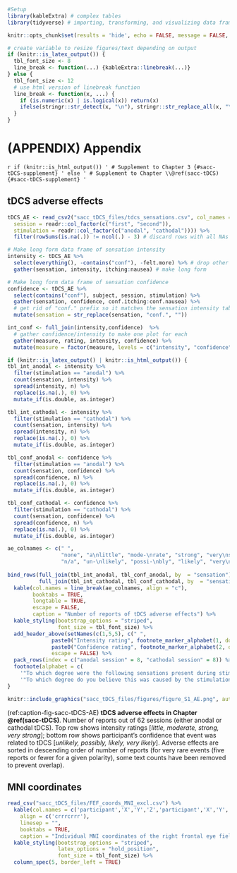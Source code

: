 ```r
#Setup
library(kableExtra) # complex tables
library(tidyverse) # importing, transforming, and visualizing data frames

knitr::opts_chunk$set(results = 'hide', echo = FALSE, message = FALSE, warning = FALSE)

# create variable to resize figures/text depending on output
if (knitr::is_latex_output()) {
  tbl_font_size <- 8
  line_break <- function(...) {kableExtra::linebreak(...)}
} else {
  tbl_font_size <- 12
  # use html version of linebreak function
  line_break <- function(x, ...) {
    if (is.numeric(x) | is.logical(x)) return(x)
    ifelse(stringr::str_detect(x, "\n"), stringr::str_replace_all(x, "\n", "<br />"), x)
  }
}

```

# (APPENDIX) Appendix {-}
\cleardoublepage
\phantomsection
\addcontentsline{toc}{part}{Appendices}
\appendixpage*
\setlength\beforechapskip{-\baselineskip}

`r if (knitr::is_html_output()) '
# Supplement to Chapter 3 {#sacc-tDCS-supplement}
' else '
# Supplement to Chapter \\@ref(sacc-tDCS) {#sacc-tDCS-supplement}
'`

## tDCS adverse effects

```r
tDCS_AE <- read_csv2("sacc_tDCS_files/tdcs_sensations.csv", col_names = TRUE, progress = FALSE, col_types = cols(
  session = readr::col_factor(c("first", "second")), 
  stimulation = readr::col_factor(c("anodal", "cathodal")))) %>%
  filter(rowSums(is.na(.)) != ncol(.) - 3) # discard rows with all NAs (except 3 factor columns)
```

```r
# Make long form data frame of sensation intensity
intensity <- tDCS_AE %>%
  select(everything(), -contains("conf"), -felt.more) %>% # drop other columns
  gather(sensation, intensity, itching:nausea) # make long form 

# Make long form data frame of sensation confidence
confidence <- tDCS_AE %>%
  select(contains("conf"), subject, session, stimulation) %>% 
  gather(sensation, confidence, conf.itching:conf.nausea) %>%
  # get rid of "conf." prefix so it matches the sensation intensity table
  mutate(sensation = str_replace(sensation, "conf.", "")) 

int_conf <- full_join(intensity,confidence)  %>%
  # gather confidence/intensity to make one plot for each
  gather(measure, rating, intensity, confidence) %>% 
  mutate(measure = factor(measure, levels = c("intensity", "confidence")))
```

\begingroup
\renewcommand{\arraystretch}{1.25}
\setlength{\LTleft}{-20cm plus -1fill}
\setlength{\LTright}{\LTleft}

```r
if (knitr::is_latex_output() | knitr::is_html_output()) {
tbl_int_anodal <- intensity %>%
  filter(stimulation == "anodal") %>%
  count(sensation, intensity) %>%
  spread(intensity, n) %>%
  replace(is.na(.), 0) %>%
  mutate_if(is.double, as.integer)

tbl_int_cathodal <- intensity %>%
  filter(stimulation == "cathodal") %>%
  count(sensation, intensity) %>%
  spread(intensity, n) %>%
  replace(is.na(.), 0) %>%
  mutate_if(is.double, as.integer)

tbl_conf_anodal <- confidence %>%
  filter(stimulation == "anodal") %>%
  count(sensation, confidence) %>%
  spread(confidence, n) %>%
  replace(is.na(.), 0) %>%
  mutate_if(is.double, as.integer)

tbl_conf_cathodal <- confidence %>%
  filter(stimulation == "cathodal") %>%
  count(sensation, confidence) %>%
  spread(confidence, n) %>%
  replace(is.na(.), 0) %>%
  mutate_if(is.double, as.integer)

ae_colnames <- c(" ",
                 "none", "a\nlittle", "mode-\nrate", "strong", "very\nstrong",
                 "n/a", "un-\nlikely", "possi-\nbly", "likely", "very\nlikely")
                 
bind_rows(full_join(tbl_int_anodal, tbl_conf_anodal, by  = "sensation"),
          full_join(tbl_int_cathodal, tbl_conf_cathodal, by  = "sensation")) %>%
  kable(col.names = line_break(ae_colnames, align = "c"), 
        booktabs = TRUE,
        longtable = TRUE,
        escape = FALSE,
        caption = "Number of reports of tDCS adverse effects") %>%
  kable_styling(bootstrap_options = "striped",
                font_size = tbl_font_size) %>%
  add_header_above(setNames(c(1,5,5), c(" ",
              paste0("Intensity rating", footnote_marker_alphabet(1, double_escape = TRUE)),
              paste0("Confidence rating", footnote_marker_alphabet(2, double_escape = TRUE)))),
              escape = FALSE) %>%
  pack_rows(index = c("anodal session" = 8, "cathodal session" = 8)) %>%
  footnote(alphabet = c(
    '"To which degree were the following sensations present during stimulation?"', 
    '"To which degree do you believe this was caused by the stimulation?"'))
}
```

\endgroup

\newpage
\pagestyle{empty}
\changetext{}{}{-25mm}{}{}
\blandscape

```r
knitr::include_graphics("sacc_tDCS_files/figures/figure_S1_AE.png", auto_pdf = TRUE)
```

(ref:caption-fig-sacc-tDCS-AE) __tDCS adverse effects in Chapter \@ref(sacc-tDCS)__. Number of reports out of 62 sessions (either anodal or cathodal tDCS). Top row shows intensity ratings [_little, moderate, strong, very strong_]; bottom row shows participant's confidence that event was related to tDCS [_unlikely, possibly, likely, very likely_]. Adverse effects are sorted in descending order of number of reports (for very rare events (five reports or fewer for a given polarity), some text counts have been removed to prevent overlap).

\newpage
\elandscape
\changetext{}{}{+25mm}{}{}
\pagestyle{\defstyle}

## MNI coordinates

```r
read_csv("sacc_tDCS_files/FEF_coords_MNI_excl.csv") %>%
  kable(col.names = c('participant','X','Y','Z','participant','X','Y','Z'),
    align = c('crrrcrrr'),
    linesep = "",
    booktabs = TRUE,
    caption = "Individual MNI coordinates of the right frontal eye field.") %>%
  kable_styling(bootstrap_options = "striped",
                latex_options = "hold_position",
                font_size = tbl_font_size) %>%
  column_spec(5, border_left = TRUE)
```
